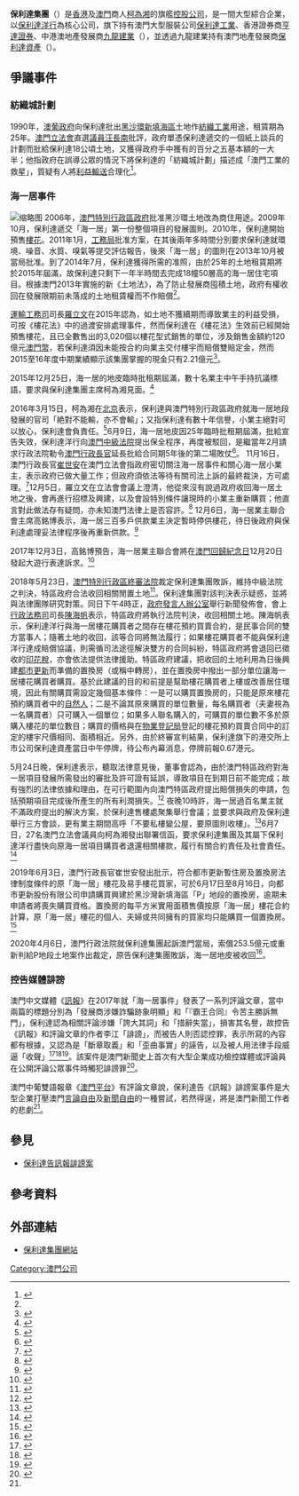 {{pov|time=2020-06-04T05:22:43+00:00}}
<!-- 注释: [[File:Polytec_Group.png|thumb]] -->
'''保利達集團'''（{{lang-en|Polytec Group}}）是[[香港|香港]]及[[澳門|澳門]]商人[[柯為湘|柯為湘]]的旗艦[[控股公司|控股公司]]，是一間大型綜合企業，以[[保利達洋行|保利達洋行]]為核心公司，旗下持有澳門大型服裝公司[[保利達工業|保利達工業]]、香港證券商[[亨達證券|亨達證券]]、中港澳地產發展商[[九龍建業|九龍建業]]（{{hkex2|0034}}），並透過九龍建業持有澳門地產發展商[[保利達資產|保利達資產]]（{{hkex2|0208}}）。

==爭議事件==
===紡織城計劃===
1990年，[[澳葡政府|澳葡政府]]向保利達批出[[黑沙環|黑沙環新填海區]]土地作[[紡織工業|紡織工業]]用途，租賃期為25年。[[澳門立法會|澳門立法會]]直選[[議員|議員]][[汪長南|汪長南]]批評，政府單憑保利達遞交的一個紙上談兵的計劃而批給保利達18公頃土地，又獲得政府手中獲有的百分之五基本額的一大半；他指政府在誤導公眾的情況下將保利達的「紡織城計劃」描述成「澳門工業的救星」，質疑有人將[[利益輸送|利益輸送]]合理化<ref name="aam03">{{cite news |title=歷史的輪迴：傳說中的投資項目可以打救澳門嗎？ |url=https://aamacau.com/2015/10/11/%E6%AD%B7%E5%8F%B2%E7%9A%84%E8%BC%AA%E8%BF%B4%EF%BC%9A%E5%82%B3%E8%AA%AA%E4%B8%AD%E7%9A%84%E6%8A%95%E8%B3%87%E9%A0%85%E7%9B%AE%E5%8F%AF%E4%BB%A5%E6%89%93%E6%95%91%E6%BE%B3%E9%96%80%E5%97%8E%EF%BC%9F/ |agency=論盡媒體 |date=2015-10-11 |accessdate=2018-11-26 |archive-date=2018-11-25 |archive-url=https://web.archive.org/web/20181125030733/https://aamacau.com/2015/10/11/%E6%AD%B7%E5%8F%B2%E7%9A%84%E8%BC%AA%E8%BF%B4%EF%BC%9A%E5%82%B3%E8%AA%AA%E4%B8%AD%E7%9A%84%E6%8A%95%E8%B3%87%E9%A0%85%E7%9B%AE%E5%8F%AF%E4%BB%A5%E6%89%93%E6%95%91%E6%BE%B3%E9%96%80%E5%97%8E%EF%BC%9F/ |dead-url=no }}</ref>。

===海一居事件===
[[File:海一居地盤外牆的標語.jpg|缩略图]]
2006年，[[澳門特別行政區政府|澳門特別行政區政府]]批准黑沙環土地改為商住用途。2009年10月，保利達遞交「海一居」第一份整個項目的發展圖則。2010年，保利達開始預售[[樓花|樓花]]。2011年1月，[[澳門工務局|工務局]]批准方案，在其後兩年多時間分別要求保利達就環境、噪音、水質、嗅氣等提交評估報告，後來「海一居」的圖則在2013年10月被當局批准。到了2014年7月，保利達獲得所需的准照，由於25年的土地租賃期將於2015年屆滿，故保利達只剩下一年半時間去完成18幢50層高的海一居住宅項目。根據澳門2013年實施的新《土地法》，為了防止發展商囤積土地，政府有權收回在發展限期前未落成的土地租賃權而不作賠償<ref name="bp01"/>。

[[運輸工務司|運輸工務司]]司長[[羅立文|羅立文]]在2015年認為，如土地不獲續期而導致業主的利益受損，可按《樓花法》中的過渡安排處理事件，然而保利達在《樓花法》生效前已經開始預售樓花，且已全數售出的3,020個以樓花型式銷售的單位，涉及銷售金額約120億元[[澳門幣|澳門幣]]，若保利達須因未能按合約向業主交付樓宇而賠償雙賠定金，然而2015至16年度中期業績顯示該集團掌握的現金只有2.21億元<ref name="bp01">{{cite news |title=【懶人包】海一居爛尾責任誰屬？ |url=https://www.bastillepost.com/macau/article/182434-%E3%80%90%E6%87%B6%E4%BA%BA%E5%8C%85%E3%80%91%E6%B5%B7%E4%B8%80%E5%B1%85%E7%88%9B%E5%B0%BE%E8%B2%AC%E4%BB%BB%E8%AA%B0%E5%B1%AC%EF%BC%9F |agency=[[巴士的報|巴士的報]] |date=2015-12-25 |accessdate=2018-11-14 |archive-date=2018-11-15 |archive-url=https://web.archive.org/web/20181115113025/https://www.bastillepost.com/macau/article/182434-%e3%80%90%e6%87%b6%e4%ba%ba%e5%8c%85%e3%80%91%e6%b5%b7%e4%b8%80%e5%b1%85%e7%88%9b%e5%b0%be%e8%b2%ac%e4%bb%bb%e8%aa%b0%e5%b1%ac%ef%bc%9f |dead-url=no }}</ref>。

2015年12月25日，海一居的地皮臨時批租期屆滿，數十名業主中午手持抗議標語，要求與保利達集團主席柯為湘見面。<ref>{{cite news|url=http://news.rthk.hk/rthk/ch/component/k2/1231841-20151225.htm?spTabChangeable=0|title=數十名業主到澳門「海一居」示威　要求與發展商見面|date=2015年12月25日|newspaper=''[[香港電台|香港電台]]''|accessdate=2015年12月30日|archive-date=2018年6月21日|archive-url=https://web.archive.org/web/20180621194121/http://news.rthk.hk/rthk/ch/component/k2/1231841-20151225.htm?spTabChangeable=0|dead-url=no}}</ref>

2016年3月15日，柯為湘在[[北京|北京]]表示，保利達與澳門特別行政區政府就海一居地段發展的官司「絶對不能輸，亦不會輸」；又指保利達有數十年信譽，小業主絕對可以放心，保利達會負責任。<ref>{{cite news|url=http://hk.on.cc/hk/bkn/cnt/news/20160315/bkn-20160315142927263-0315_00822_001.html|title=澳門消息：保利達指海一居官司絕對不會輸|date=2016年3月15日|newspaper=''[[東方日報_(香港)|東方日報 (香港)]]''|accessdate=2016年5月18日|archive-date=2016年5月29日|archive-url=https://web.archive.org/web/20160529032745/http://hk.on.cc/hk/bkn/cnt/news/20160315/bkn-20160315142927263-0315_00822_001.html|dead-url=no}}</ref>6月9日，海一居地皮因25年臨時批租期屆滿，批給宣告失效，保利達洋行向[[澳門中級法院|澳門中級法院]]提出保全程序，再度被駁回，是繼當年2月請求行政法院勒令[[澳門行政長官|澳門行政長官]]延長批給合同期5年後的第二場敗仗<ref>{{cite news|url=http://hk.on.cc/hk/bkn/cnt/news/20160610/bkn-20160610141841040-0610_00822_001.html|title=澳門消息：海一居發展商求中止批示被駁回|date=2016年6月10日|newspaper=''[[東方日報_(香港)|東方日報 (香港)]]''|accessdate=2016年12月6日|archive-date=2018年12月6日|archive-url=https://web.archive.org/web/20181206102329/https://hk.on.cc/hk/bkn/cnt/news/20160610/bkn-20160610141841040-0610_00822_001.html|dead-url=no}}</ref>。 11月16日，澳門行政長官[[崔世安|崔世安]]在澳門立法會指政府密切關注海一居事件和關心海一居小業主，表示政府已做大量工作；但政府須依法等待有關司法上訴的最終裁決，方可處理。<ref>{{cite news|url=http://hk.on.cc/hk/bkn/cnt/news/20161116/bkn-20161116165633655-1116_00822_001.html|title=澳門消息：崔世安指海一居問題待裁決後處理|date=2016年11月16日|newspaper=''[[東方日報_(香港)|東方日報 (香港)]]''|accessdate=2016年12月6日|archive-date=2016年12月20日|archive-url=https://web.archive.org/web/20161220123153/http://hk.on.cc/hk/bkn/cnt/news/20161116/bkn-20161116165633655-1116_00822_001.html|dead-url=no}}</ref>12月5日，羅立文在立法會會議上澄清，他從來沒有說過政府收回海一居土地之後，會再進行招標及興建，以及會設特別條件讓現時的小業主重新購買；他直言對此做法存有疑問，亦未知澳門法律上是否容許。<ref>{{cite news|url=http://orientaldaily.on.cc/cnt/news/20161206/00176_028.html|title=收回海一居後未必再招標|date=2016年12月6日|newspaper=''[[東方日報_(香港)|東方日報 (香港)]]''|accessdate=2016年12月6日|archive-date=2016年12月7日|archive-url=https://web.archive.org/web/20161207151445/http://orientaldaily.on.cc/cnt/news/20161206/00176_028.html|dead-url=no}}</ref>
12月6日，海一居業主聯合會主席高銘博表示，海一居三百多戶供款業主決定暫時停供樓花，待日後政府與保利達處理妥法律程序後再重新供款。<ref>{{cite news|url=http://orientaldaily.on.cc/cnt/news/20161207/00176_058.html|date=2016年12月7日|title=海一居爛尾 300業主停供款|newspaper=''[[東方日報_(香港)|東方日報 (香港)]]''|accessdate=2016年12月7日|archive-date=2016年12月7日|archive-url=https://web.archive.org/web/20161207211229/http://orientaldaily.on.cc/cnt/news/20161207/00176_058.html|dead-url=no}}</ref>

2017年12月3日，高銘博預告，海一居業主聯合會將在[[澳門回歸|澳門回歸紀念日]]12月20日發起大遊行表達訴求。<ref>{{cite news|url=http://hk.on.cc/fea/macaugov/content.html?id=bkn-20171203174953725-1203_00822_001&newTab|date=2017年12月3日|title=澳門亂象：海一居鬧劇兩年未解決　苦主預告大遊行|newspaper=''[[東方日報_(香港)|東方日報 (香港)]]''|accessdate=2017年12月5日|archive-date=2017年12月5日|archive-url=https://web.archive.org/web/20171205194627/http://hk.on.cc/fea/macaugov/content.html?id=bkn-20171203174953725-1203_00822_001&newTab|dead-url=no}}</ref>

2018年5月23日，[[澳門特別行政區終審法院|澳門特別行政區終審法院]]裁定保利達集團敗訴，維持中級法院之判決，特區政府合法收回相關閒置土地<ref>{{Cite web|url=http://www.court.gov.mo/zh/subpage/news?id=1589|title=澳門特別行政區法院網站-新聞消息|accessdate=2018-05-23|author=海一居收地案保利達終審敗訴|date=|work=www.court.gov.mo|publisher=|archive-date=2018-05-23|archive-url=https://web.archive.org/web/20180523172649/http://www.court.gov.mo/zh/subpage/news?id=1589|dead-url=no}}</ref>。保利達集團對該判決表示疑惑，並將與法律團隊研究對策。同日下午4時正，[[政府發言人辦公室|政府發言人辦公室]]舉行新聞發佈會，會上[[行政法務司|行政法務司]]司長[[陳海帆|陳海帆]]表示，特區政府將執行法院判決，收回相關土地。陳海帆表示，保利達洋行與海一居樓花購買者之間存在樓花預約買賣合約，是民事合同的雙方當事人；隨著土地的收回，該等合同將無法履行；如果樓花購買者不能與保利達洋行達成賠償協議，則需循司法途徑解決雙方的合同糾紛，特區政府將會退回已徵收的[[印花稅|印花稅]]，亦會依法提供法律援助。特區政府建議，把收回的土地利用為日後興建[[都市更新|都市更新]]而準備的置換房（或稱中轉房），並在置換房中撥出一部分單位讓海一居樓花購買者購買。基於此建議的目的和前提是幫助樓花購買者上樓或改善居住環境，因此有關購買需設定幾個基本條件：一是可以購買置換房的，只能是原來樓花預約購買者中的[[自然人|自然人]]；二是不論其原來購買的單位數量，每名購買者（夫妻視為一名購買者）只可購入一個單位；如果多人聯名購入的，可購買的單位數不多於原購入樓花的單位數目；購買的價格與在[[物業登記局|物業登記局]]登記的樓花預約買賣合同中的訂定的樓宇尺價相同、面積相近。另外，由於終審宣判結果，保利達旗下的港交所上市公司保利達資產當日中午停牌，待公布內幕消息，停牌前報0.67港元。

5月24日晚，保利達表示，聽取法律意見後，董事會認為，由於澳門特區政府對海一居項目發展所需發出的審批及許可證有延誤，導致項目在到期日前不能完成；故有強烈的法律依據和理由，在可行範圍內向澳門特區政府提出賠償損失的申請，包括預期項目完成後所產生的所有利潤損失。<ref>{{cite news|url=http://orientaldaily.on.cc/cnt/news/20180525/00176_045.html|date=2018年5月25日|title=保利達就海一居案敗訴申索|newspaper=''[[東方日報_(香港)|東方日報 (香港)]]''|accessdate=2018年5月25日|archive-date=2018年5月25日|archive-url=https://web.archive.org/web/20180525133244/http://orientaldaily.on.cc/cnt/news/20180525/00176_045.html|dead-url=no}}</ref> 夜晚10時許，海一居過百名業主就不滿政府提出的解決方案，於保利達售樓處聚集舉行會議；並要求與政府及保利達舉行三方會談，更有業主期間高呼「不要私樓變公屋，要原圖則收樓」。<ref>{{cite news|url=http://www.exmoo.com/article/66111.html|title=海一居過百業主聚集保利達售樓處|date=2018年5月25日|newspaper=''[[力報|力報]]''|accessdate=2018-05-25|archive-date=2018-05-25|archive-url=https://web.archive.org/web/20180525134516/http://www.exmoo.com/article/66111.html|dead-url=no}}</ref>6月7日，27名澳門立法會議員向柯為湘發出聯署信函，要求保利達集團及其屬下保利達洋行盡快向原海一居項目購買者退還相關樓款，履行有關合約責任及社會責任。<ref>{{cite news|url=http://www.exmoo.com/article/67825.html|title=27議員聯署要求保利達退款|date=2018年6月7日|newspaper=''[[力報|力報]]''|accessdate=2018年6月8日|archive-date=2018年6月12日|archive-url=https://web.archive.org/web/20180612142329/http://www.exmoo.com/article/67825.html|dead-url=no}}</ref>

2019年6月3日，澳門行政長官崔世安發出批示，符合都市更新暫住房及置換房法律制度條件的原「海一居」樓花及易手樓花買家，可於6月17日至8月16日，向都市更新股份有限公司申請購買興建於黑沙灣新填海區「P」地段的置換房，逾期未申請者將喪失購買資格。置換房的每平方米實用面積售價按原「海一居」樓花合約計算，原「海一居」樓花的個人、夫婦或共同擁有的買家均只能購買一個置換房。<ref>{{cite news|url=https://www.bastillepost.com/macau/article/1839821-%E7%88%9B%E5%B0%BE%E6%A8%93%E6%B5%B7%E4%B8%80%E5%B1%85%E8%B2%B7%E5%AE%B6%E5%8F%AF%E7%94%B3%E8%B3%BC%E7%BD%AE%E6%8F%9B%E6%88%BF-%E5%94%AE%E5%83%B9%E6%8C%89%E5%8E%9F%E5%90%88%E7%B4%84%E8%A8%88%E7%AE%97?current_cat=10|title=爛尾樓海一居買家可申購置換房 售價按原合約計算|date=2019-06-03|newspaper=''[[巴士的報|巴士的報]]''}}</ref>

2020年4月6日，澳門行政法院就保利達集團起訴澳門當局，索償253.5億元或重新判給P地段土地案作出裁定，原告保利達集團敗訴，海一居地皮被收回<ref>{{cite web |title=海一居地段被政府收回 保利達索償253.5億元被判敗訴 |url=https://aamacau.com/2020/04/02/海一居地段被政府收回-保利達索償253-5億元被判敗訴/ |website=論盡媒體 |accessdate=2020-06-04 |date=2020-04-02}}</ref>。

===控告媒體誹謗===
{{main|保利達告訊報誹謗案}}
澳門中文媒體《[[訊報|訊報]]》在2017年就「海一居事件」發表了一系列評論文章，當中兩篇的標題分別為「發展商涉嫌詐騙跡象明顯」和「『霸王合同』令苦主勝訴無門」，保利達認為相關評論涉嫌「誇大其詞」和「措辭失當」，損害其名譽，故控告《訊報》和評論文章的作者李江「誹謗」，而被告人則否認控罪，表示所寫的內容都有根據，又認為是「斷章取義」和「歪曲事實」的誣告，以及被人用法律手段威逼「收聲」<ref name="mp01">{{cite news |author1=陳思賢 |title=關注新聞自由及言論自由者關注此案 |url=http://www.plataformamacau.com/zh-hant/%E9%A1%9E%E5%88%A5/%E8%A7%80%E9%BB%9E/%E9%97%9C%E6%B3%A8%E6%96%B0%E8%81%9E%E8%87%AA%E7%94%B1%E5%8F%8A%E8%A8%80%E8%AB%96%E8%87%AA%E7%94%B1%E8%80%85%E9%97%9C%E6%B3%A8%E6%AD%A4%E6%A1%88/ |agency=[[澳門平台|澳門平台]] |date=2018-08-31 |accessdate=2018-11-14 |archive-date=2018-12-06 |archive-url=https://web.archive.org/web/20181206102328/http://www.plataformamacau.com/zh-hant/%E9%A1%9E%E5%88%A5/%E8%A7%80%E9%BB%9E/%E9%97%9C%E6%B3%A8%E6%96%B0%E8%81%9E%E8%87%AA%E7%94%B1%E5%8F%8A%E8%A8%80%E8%AB%96%E8%87%AA%E7%94%B1%E8%80%85%E9%97%9C%E6%B3%A8%E6%AD%A4%E6%A1%88/ |dead-url=no }}</ref><ref name="aam01">{{cite news |title=《訊報》涉嫌誹謗案今日初院開審 李江︰保利達誣告 壓制新聞及言論自由 |url=https://aamacau.com/2018/10/03/%E3%80%8A%E8%A8%8A%E5%A0%B1%E3%80%8B%E6%B6%89%E5%AB%8C%E8%AA%B9%E8%AC%97%E6%A1%88%E4%BB%8A%E6%97%A5%E5%88%9D%E9%99%A2%E9%96%8B%E5%AF%A9-%E6%9D%8E%E6%B1%9F%EF%B8%B0%E4%BF%9D%E5%88%A9%E9%81%94%E8%AA%A3/ |agency=[[論盡媒體|論盡媒體]] |date=2018-10-03 |accessdate=2018-11-14 |archive-date=2018-11-14 |archive-url=https://web.archive.org/web/20181114224325/https://aamacau.com/2018/10/03/%E3%80%8A%E8%A8%8A%E5%A0%B1%E3%80%8B%E6%B6%89%E5%AB%8C%E8%AA%B9%E8%AC%97%E6%A1%88%E4%BB%8A%E6%97%A5%E5%88%9D%E9%99%A2%E9%96%8B%E5%AF%A9-%E6%9D%8E%E6%B1%9F%EF%B8%B0%E4%BF%9D%E5%88%A9%E9%81%94%E8%AA%A3/ |dead-url=no }}</ref><ref name="mas01">{{cite news |title=保利達告《訊報》誹謗 3日初院開審 |url=http://www.mastvnet.com/news/Macao/2018-10-04/199966.html |agency=[[澳亞衛視|澳亞衛視]] |date=2018-10-04 |accessdate=2018-11-14 |archive-date=2018-11-14 |archive-url=https://web.archive.org/web/20181114224512/http://www.mastvnet.com/news/Macao/2018-10-04/199966.html |dead-url=no }}</ref>。該案件是澳門新聞史上首次有大型企業成功檢控媒體或評論員在公開評論公眾事件時觸犯誹謗罪<ref>{{cite news |title=保利達告訊報誹謗案 探討新聞自由的界限？還是另一場政治角力？ |url=https://mcnews.cc/p/22394 |agency=愛瞞日報 |date=2018-10-07 |accessdate=2018-11-14 |archive-date=2018-11-14 |archive-url=https://web.archive.org/web/20181114224211/https://mcnews.cc/p/22394 |dead-url=no }}</ref>。

澳門中葡雙語報章《[[澳門平台|澳門平台]]》有評論文章說，保利達告《訊報》誹謗案事件是大型企業打壓澳門[[言論自由|言論自由]]及[[新聞自由|新聞自由]]的一種嘗試，若然得逞，將是澳門新聞工作者的悲劇<ref name="mp01"/>。

==參見==
*[[保利達告訊報誹謗案|保利達告訊報誹謗案]]

==參考資料==
{{reflist}}

==外部連結==
*[https://web.archive.org/web/20100416134817/http://www.polytec.com.hk/ 保利達集團網站]


[[Category:澳門公司|Category:澳門公司]]